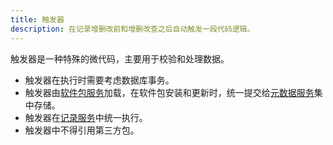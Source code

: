 ```yaml
---
title: 触发器
description: 在记录增删改前和增删改查之后自动触发一段代码逻辑。
---
```


触发器是一种特殊的微代码，主要用于校验和处理数据。

- 触发器在执行时需要考虑数据库事务。
- 触发器由[软件包服务](./service-package)加载，在软件包安装和更新时，统一提交给[元数据服务](./service-metadata)集中存储。
- 触发器在[记录服务](./service-records)中统一执行。
- 触发器中不得引用第三方包。